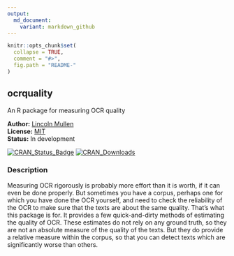 ```yaml
---
output:
  md_document:
    variant: markdown_github
---
```


<!-- README.md is generated from README.Rmd. Please edit that file -->

```r
knitr::opts_chunk$set(
  collapse = TRUE,
  comment = "#>",
  fig.path = "README-"
)
```

## ocrquality

An R package for measuring OCR quality

**Author:** [Lincoln Mullen](http://lincolnmullen.com)<br>
**License:** [MIT](http://opensource.org/licenses/MIT)<br>
**Status:** In development

[![CRAN_Status_Badge](http://www.r-pkg.org/badges/version/ocrquality)](http://cran.r-project.org/package=ocrquality)
[![CRAN_Downloads](http://cranlogs.r-pkg.org/badges/grand-total/ocrquality)](http://cran.r-project.org/package=ocrquality)

### Description

Measuring OCR rigorously is probably more effort than it is worth, if it can even be done properly. But sometimes you have a corpus, perhaps one for which you have done the OCR yourself, and need to check the reliability of the OCR to make sure that the texts are about the same quality. That's what this package is for. It provides a few quick-and-dirty methods of estimating the quality of OCR. These estimates do not rely on any ground truth, so they are not an absolute measure of the quality of the texts. But they do provide a relative measure within the corpus, so that you can detect texts which are significantly worse than others.
